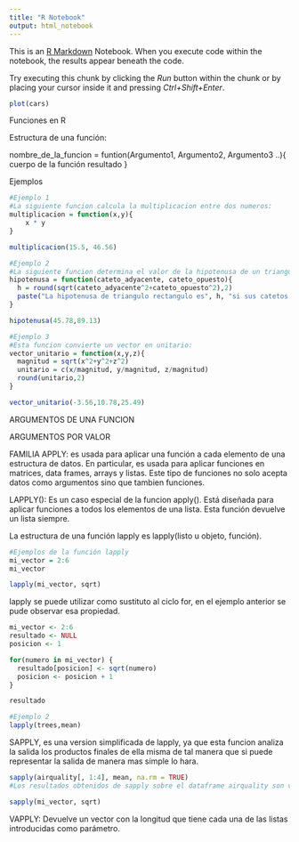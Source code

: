 ```yaml
---
title: "R Notebook"
output: html_notebook
---
```


This is an [R Markdown](http://rmarkdown.rstudio.com) Notebook. When you execute code within the notebook, the results appear beneath the code. 

Try executing this chunk by clicking the *Run* button within the chunk or by placing your cursor inside it and pressing *Ctrl+Shift+Enter*. 

```r
plot(cars)
```
Funciones en R

Estructura de una función: 

nombre_de_la_funcion = funtion(Argumento1, Argumento2, Argumento3 ..){
cuerpo de la función
resultado
}

Ejemplos 
```r
#Ejemplo 1
#La siguiente funcion calcula la multiplicacion entre dos numeros:
multiplicacion = function(x,y){
    x * y
}

multiplicacion(15.5, 46.56)
```

```r
#Ejemplo 2
#La siguiente funcion determina el valor de la hipotenusa de un triangulo rectangulo:
hipotenusa = function(cateto_adyacente, cateto_opuesto){
  h = round(sqrt(cateto_adyacente^2+cateto_opuesto^2),2)
  paste("La hipotenusa de triangulo rectangulo es", h, "si sus catetos adyecente y opuesto son", cateto_adyacente, cateto_adyacente,"respectivamente")
}

hipotenusa(45.78,89.13)
```
```r
#Ejemplo 3
#Esta funcion convierte un vector en unitario:
vector_unitario = function(x,y,z){
  magnitud = sqrt(x^2+y^2+z^2)
  unitario = c(x/magnitud, y/magnitud, z/magnitud)
  round(unitario,2)
}

vector_unitario(-3.56,10.78,25.49)
```
ARGUMENTOS DE UNA FUNCION

ARGUMENTOS POR VALOR


FAMILIA APPLY: es usada para aplicar una función a cada elemento de una estructura de datos. En particular, es usada para aplicar funciones en matrices, data frames, arrays y listas. Este tipo de funciones no solo acepta datos como argumentos sino que tambien funciones. 

LAPPLY(): Es un caso especial de la funcion apply(). Está diseñada para aplicar funciones a todos los elementos de una lista. Esta función devuelve un lista siempre. 

La estructura de una función lapply es lapply(listo u objeto, función). 

```r
#Ejemplos de la función lapply
mi_vector = 2:6
mi_vector

lapply(mi_vector, sqrt)
```
lapply se puede utilizar como sustituto al ciclo for, en el ejemplo anterior se pude observar esa propiedad. 
```r
mi_vector <- 2:6
resultado <- NULL
posicion <- 1

for(numero in mi_vector) {
  resultado[posicion] <- sqrt(numero)
  posicion <- posicion + 1
}

resultado
```

```r
#Ejemplo 2
lapply(trees,mean)
```


SAPPLY, es una version simplificada de lapply, ya que esta funcion analiza la salida los productos finales de ella misma de tal manera que si puede representar la salida de manera mas simple lo hara. 

```r
sapply(airquality[, 1:4], mean, na.rm = TRUE)
#Los resultados obtenidos de sapply sobre el dataframe airquality son valores vectorizados. 
```
```r
sapply(mi_vector, sqrt)
```

VAPPLY: Devuelve un vector con la longitud que tiene cada una de las listas introducidas como parámetro.

































